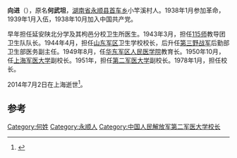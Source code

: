 '''向进'''（{{bd|1915年|6月|2014年|7月2日|catIdx=Xiang}}），原名'''何武坦'''，[[湖南省|湖南省]][[永顺县|永顺县]][[首车乡|首车乡]]小竿溪村人。1938年1月参加革命，1939年1月入伍，1938年10月加入中国共产党。

早年担任延安陕北分学及其枸邑分校卫生所医生。1943年3月，担任[[115师|115师]]教导团卫生队队长。1944年4月，担任[[山东军区|山东军区]]卫生学校校长，后升任[[第三野战军|第三野战军]]后勤部卫生部医务副主任。1949年8月，任[[华东军区人民医学院|华东军区人民医学院]]教育长。1950年10月，任[[上海军医大学|上海军医大学]]副校长。1951年，担任[[第二军医大学|第二军医大学]]副校长。1978年1月，担任校长。

2014年7月2日在上海逝世<ref>{{cite news|title=向进同志逝世|url=http://cpc.people.com.cn/n/2014/0729/c87393-25362833.html|accessdate=2014-07-29|newspaper=人民网|archive-date=2016-09-15|archive-url=https://web.archive.org/web/20160915161159/http://cpc.people.com.cn/n/2014/0729/c87393-25362833.html|dead-url=no}}</ref>。

==参考==
{{reflist}}

[[Category:何姓|Category:何姓]]
[[Category:永顺人|Category:永顺人]]
[[Category:中国人民解放军第二军医大学校长|Category:中国人民解放军第二军医大学校长]]